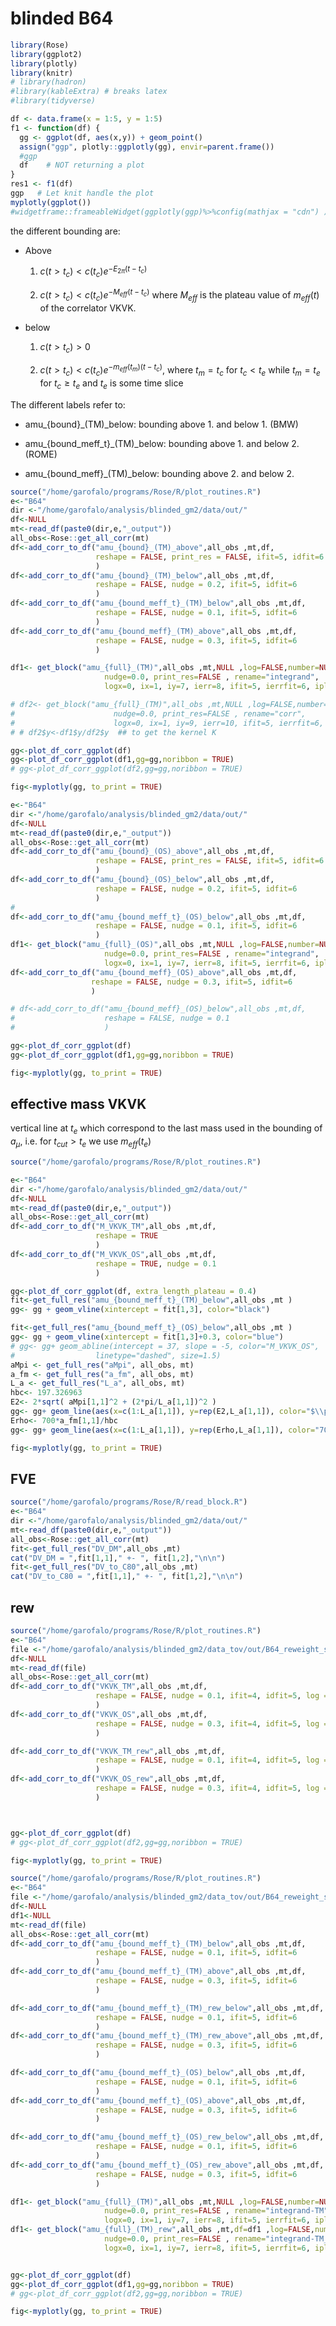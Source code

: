# blinded B64

```r
library(Rose)
library(ggplot2)
library(plotly)
library(knitr)
# library(hadron)
#library(kableExtra) # breaks latex
#library(tidyverse)

df <- data.frame(x = 1:5, y = 1:5)
f1 <- function(df) {
  gg <- ggplot(df, aes(x,y)) + geom_point()
  assign("ggp", plotly::ggplotly(gg), envir=parent.frame())
  #ggp
  df    # NOT returning a plot
}
res1 <- f1(df)
ggp   # Let knit handle the plot
myplotly(ggplot())
#widgetframe::frameableWidget(ggplotly(ggp)%>%config(mathjax = "cdn") )
```
the different bounding are:

- Above
  
  1) $c(t>t_c)< c(t_c) e^{-E_{2\pi} (t-t_c)}$
  
  2) $c(t>t_c)< c(t_c) e^{-M_{eff} (t-t_c)}$
    where $M_{eff}$ is the plateau value of $m_{eff}(t)$ of the correlator VKVK.

- below 

  1) $c(t>t_c) > 0$
  
  2) $c(t>t_c)< c(t_c) e^{-m_{eff}(t_m) (t-t_c)}$, where $t_m=t_c$ for  $t_c<t_e$
    while $t_m=t_e$ for $t_c\geq t_e$ and $t_e$ is some time slice

The different labels refer to:

- amu_{bound}_(TM)_below: bounding above 1. and below 1. (BMW)

- amu_{bound_meff_t}_(TM)_below: bounding above 1. and below 2. (ROME)

- amu_{bound_meff}_(TM)_below:  bounding above 2. and below 2. 



```r
source("/home/garofalo/programs/Rose/R/plot_routines.R")
e<-"B64"
dir <-"/home/garofalo/analysis/blinded_gm2/data/out/"
df<-NULL
mt<-read_df(paste0(dir,e,"_output"))
all_obs<-Rose::get_all_corr(mt)
df<-add_corr_to_df("amu_{bound}_(TM)_above",all_obs ,mt,df, 
                   reshape = FALSE, print_res = FALSE, ifit=5, idfit=6
                   )
df<-add_corr_to_df("amu_{bound}_(TM)_below",all_obs ,mt,df,
                   reshape = FALSE, nudge = 0.2, ifit=5, idfit=6
                   )
df<-add_corr_to_df("amu_{bound_meff_t}_(TM)_below",all_obs ,mt,df,
                   reshape = FALSE, nudge = 0.1, ifit=5, idfit=6
                   )
df<-add_corr_to_df("amu_{bound_meff}_(TM)_above",all_obs ,mt,df,
                   reshape = FALSE, nudge = 0.3, ifit=5, idfit=6
                   )

df1<- get_block("amu_{full}_(TM)",all_obs ,mt,NULL ,log=FALSE,number=NULL,
                     nudge=0.0, print_res=FALSE , rename="integrand", 
                     logx=0, ix=1, iy=7, ierr=8, ifit=5, ierrfit=6, iplateau=1)

# df2<- get_block("amu_{full}_(TM)",all_obs ,mt,NULL ,log=FALSE,number=NULL,
#                      nudge=0.0, print_res=FALSE , rename="corr", 
#                      logx=0, ix=1, iy=9, ierr=10, ifit=5, ierrfit=6, iplateau=1)
# # df2$y<-df1$y/df2$y  ## to get the kernel K

gg<-plot_df_corr_ggplot(df)
gg<-plot_df_corr_ggplot(df1,gg=gg,noribbon = TRUE)
# gg<-plot_df_corr_ggplot(df2,gg=gg,noribbon = TRUE)

fig<-myplotly(gg, to_print = TRUE)
```




```r
e<-"B64"
dir <-"/home/garofalo/analysis/blinded_gm2/data/out/"
df<-NULL
mt<-read_df(paste0(dir,e,"_output"))
all_obs<-Rose::get_all_corr(mt)
df<-add_corr_to_df("amu_{bound}_(OS)_above",all_obs ,mt,df, 
                   reshape = FALSE, print_res = FALSE, ifit=5, idfit=6
                   )
df<-add_corr_to_df("amu_{bound}_(OS)_below",all_obs ,mt,df,
                   reshape = FALSE, nudge = 0.2, ifit=5, idfit=6
                   )
#   
df<-add_corr_to_df("amu_{bound_meff_t}_(OS)_below",all_obs ,mt,df,
                   reshape = FALSE, nudge = 0.1, ifit=5, idfit=6
                   )
df1<- get_block("amu_{full}_(OS)",all_obs ,mt,NULL ,log=FALSE,number=NULL,
                     nudge=0.0, print_res=FALSE , rename="integrand", 
                     logx=0, ix=1, iy=7, ierr=8, ifit=5, ierrfit=6, iplateau=1)
df<-add_corr_to_df("amu_{bound_meff}_(OS)_above",all_obs ,mt,df,
                  reshape = FALSE, nudge = 0.3, ifit=5, idfit=6
                  )

# df<-add_corr_to_df("amu_{bound_meff}_(OS)_below",all_obs ,mt,df,
#                    reshape = FALSE, nudge = 0.1
#                    )

gg<-plot_df_corr_ggplot(df)
gg<-plot_df_corr_ggplot(df1,gg=gg,noribbon = TRUE)

fig<-myplotly(gg, to_print = TRUE)
```

## effective mass VKVK

vertical line at $t_e$ which correspond to the last mass used in the bounding of 
$a_\mu$, i.e. for $t_{cut}> t_e$ we use $m_{eff}(t_{e})$

```r
source("/home/garofalo/programs/Rose/R/plot_routines.R")

e<-"B64"
dir <-"/home/garofalo/analysis/blinded_gm2/data/out/"
df<-NULL
mt<-read_df(paste0(dir,e,"_output"))
all_obs<-Rose::get_all_corr(mt)
df<-add_corr_to_df("M_VKVK_TM",all_obs ,mt,df, 
                   reshape = TRUE
                   )
df<-add_corr_to_df("M_VKVK_OS",all_obs ,mt,df,
                   reshape = TRUE, nudge = 0.1
                   )

gg<-plot_df_corr_ggplot(df, extra_length_plateau = 0.4) 
fit<-get_full_res("amu_{bound_meff_t}_(TM)_below",all_obs ,mt )
gg<- gg + geom_vline(xintercept = fit[1,3], color="black")

fit<-get_full_res("amu_{bound_meff_t}_(OS)_below",all_obs ,mt )
gg<- gg + geom_vline(xintercept = fit[1,3]+0.3, color="blue")
# gg<- gg+ geom_abline(intercept = 37, slope = -5, color="M_VKVK_OS", 
#                  linetype="dashed", size=1.5)
aMpi <- get_full_res("aMpi", all_obs, mt)
a_fm <- get_full_res("a_fm", all_obs, mt)
L_a <- get_full_res("L_a", all_obs, mt)
hbc<- 197.326963
E2<- 2*sqrt( aMpi[1,1]^2 + (2*pi/L_a[1,1])^2 )
gg<- gg+ geom_line(aes(x=c(1:L_a[1,1]), y=rep(E2,L_a[1,1]), color="$\\pi\\pi$"  )  )
Erho<- 700*a_fm[1,1]/hbc
gg<- gg+ geom_line(aes(x=c(1:L_a[1,1]), y=rep(Erho,L_a[1,1]), color="700Mev"  )  )

fig<-myplotly(gg, to_print = TRUE)
```


## FVE

```r
source("/home/garofalo/programs/Rose/R/read_block.R")
e<-"B64"
dir <-"/home/garofalo/analysis/blinded_gm2/data/out/"
mt<-read_df(paste0(dir,e,"_output"))
all_obs<-Rose::get_all_corr(mt)
fit<-get_full_res("DV_DM",all_obs ,mt)
cat("DV_DM = ",fit[1,1]," +- ", fit[1,2],"\n\n")
fit<-get_full_res("DV_to_C80",all_obs ,mt)
cat("DV_to_C80 = ",fit[1,1]," +- ", fit[1,2],"\n\n")
```


## rew


```r
source("/home/garofalo/programs/Rose/R/plot_routines.R")
e<-"B64"
file <-"/home/garofalo/analysis/blinded_gm2/data_tov/out/B64_reweight_strange_OS_B64_LMA.dat_output"
df<-NULL
mt<-read_df(file)
all_obs<-Rose::get_all_corr(mt)
df<-add_corr_to_df("VKVK_TM",all_obs ,mt,df,
                   reshape = FALSE, nudge = 0.1, ifit=4, idfit=5, log = TRUE
                   )
df<-add_corr_to_df("VKVK_OS",all_obs ,mt,df,
                   reshape = FALSE, nudge = 0.3, ifit=4, idfit=5, log = TRUE
                   )

df<-add_corr_to_df("VKVK_TM_rew",all_obs ,mt,df,
                   reshape = FALSE, nudge = 0.1, ifit=4, idfit=5, log = TRUE
                   )
df<-add_corr_to_df("VKVK_OS_rew",all_obs ,mt,df,
                   reshape = FALSE, nudge = 0.3, ifit=4, idfit=5, log = TRUE
                   )



gg<-plot_df_corr_ggplot(df)
# gg<-plot_df_corr_ggplot(df2,gg=gg,noribbon = TRUE)

fig<-myplotly(gg, to_print = TRUE)
```


```r
source("/home/garofalo/programs/Rose/R/plot_routines.R")
e<-"B64"
file <-"/home/garofalo/analysis/blinded_gm2/data_tov/out/B64_reweight_strange_OS_B64_LMA.dat_output"
df<-NULL
df1<-NULL
mt<-read_df(file)
all_obs<-Rose::get_all_corr(mt)
df<-add_corr_to_df("amu_{bound_meff_t}_(TM)_below",all_obs ,mt,df,
                   reshape = FALSE, nudge = 0.1, ifit=5, idfit=6
                   )
df<-add_corr_to_df("amu_{bound_meff_t}_(TM)_above",all_obs ,mt,df,
                   reshape = FALSE, nudge = 0.3, ifit=5, idfit=6
                   )

df<-add_corr_to_df("amu_{bound_meff_t}_(TM)_rew_below",all_obs ,mt,df,
                   reshape = FALSE, nudge = 0.1, ifit=5, idfit=6
                   )
df<-add_corr_to_df("amu_{bound_meff_t}_(TM)_rew_above",all_obs ,mt,df,
                   reshape = FALSE, nudge = 0.3, ifit=5, idfit=6
                   )

df<-add_corr_to_df("amu_{bound_meff_t}_(OS)_below",all_obs ,mt,df,
                   reshape = FALSE, nudge = 0.1, ifit=5, idfit=6
                   )
df<-add_corr_to_df("amu_{bound_meff_t}_(OS)_above",all_obs ,mt,df,
                   reshape = FALSE, nudge = 0.3, ifit=5, idfit=6
                   )

df<-add_corr_to_df("amu_{bound_meff_t}_(OS)_rew_below",all_obs ,mt,df,
                   reshape = FALSE, nudge = 0.1, ifit=5, idfit=6
                   )
df<-add_corr_to_df("amu_{bound_meff_t}_(OS)_rew_above",all_obs ,mt,df,
                   reshape = FALSE, nudge = 0.3, ifit=5, idfit=6
                   )

df1<- get_block("amu_{full}_(TM)",all_obs ,mt,NULL ,log=FALSE,number=NULL,
                     nudge=0.0, print_res=FALSE , rename="integrand-TM", 
                     logx=0, ix=1, iy=7, ierr=8, ifit=5, ierrfit=6, iplateau=1)
df1<- get_block("amu_{full}_(TM)_rew",all_obs ,mt,df=df1 ,log=FALSE,number=NULL,
                     nudge=0.0, print_res=FALSE , rename="integrand-TM_rew", 
                     logx=0, ix=1, iy=7, ierr=8, ifit=5, ierrfit=6, iplateau=1)


gg<-plot_df_corr_ggplot(df)
gg<-plot_df_corr_ggplot(df1,gg=gg,noribbon = TRUE)
# gg<-plot_df_corr_ggplot(df2,gg=gg,noribbon = TRUE)

fig<-myplotly(gg, to_print = TRUE)
```
